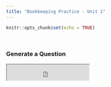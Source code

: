 ```yaml
---
title: "Bookkeeping Practice - Unit 1"
---
```


```r
knitr::opts_chunk$set(echo = TRUE)
```

&nbsp;

### Generate a Question

<iframe src ="https://mystruth.shinyapps.io/Unit1/" height=43px width=225px />

```r
knitr::include_app("https://mystruth.shinyapps.io/Unit1/",
                   height = "42px")
```

The file will automatically download when complete.\
Please be patient when generating! - It can take up to 30 seconds per download



&nbsp;

### Pre-Generated Questions

Clicking the below links rewrites the current page so I recommend opening the links in a new tab

[Question 1](RevisionQuestion (1).pdf)

[Question 2](RevisionQuestion (2).pdf)

[Question 3](RevisionQuestion (3).pdf)

[Question 4](RevisionQuestion (4).pdf)

[Question 5](RevisionQuestion (5).pdf)

[Question 6](RevisionQuestion (6).pdf)

[Question 7](RevisionQuestion (7).pdf)

[Question 8](RevisionQuestion (8).pdf)

[Question 9](RevisionQuestion (9).pdf)

[Question 10](RevisionQuestion (10).pdf)

&nbsp;


